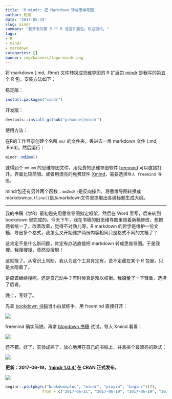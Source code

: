 ```yaml
---
title: 'R mindr: 把 Markdown 转成思维导图'
author: 赵鹏
date: '2017-05-19'
slug: mindr
summary: "我开发的第 5 个 R 语言扩展包。欢迎测试。"
tags:
- R
- mindr
- markdown
categories: []
banner: img/banners/logo-mindr.png
---
```



将 markdown (.md, .Rmd) 文件转换成思维导图的 R 扩展包 [mindr](https://github.com/pzhaonet/mindr) 是我写的第五个 R 包，安装方法如下：

<!--more-->

稳定版：


```r
install.packages("mindr")
```

开发版：

```r
devtools::install_github("pzhaonet/mindr")
```

使用方法：

在R的工作目录创建个名叫 `mm/` 的文件夹，丢进去一堆 markdown 文件 (.md, .Rmd)，然后运行：

```r
mindr::md2mm()
```

就得到个 `mm.mm` 的思维导图文件，用免费的思维导图软件 [freemind](http://freemind.sourceforge.net/wiki/index.php/Download) 可以直接打开。界面比较简陋。或者用漂亮的免费软件 [Xmind](http://www.xmind.net/download/win/)，需要选择`导入 freemind 导图`。

mindr包还有另外两个函数：`mm2md()`是反向操作，将思维导图转换成markdown;`outline()`是从markdown文件里提取出各级标题生成大纲。

-------

我的书稿《学R》最初是先用思维导图拟定框架，然后在 Word 里写，后来转到 bookdown 里完成的。今天下午，我在书稿的旧思维导图里照着新稿修改，想把两者统一了。改着改着，觉得不对劲儿呀，R markdown 的哲学是维护一份文档，导出多个格式，我怎么又开始维护两份内容相同只是格式不同的文档了？

这肯定不是什么新问题，肯定有办法直接把 markdown 转成思维导图。于是我搜。我搜搜搜，竟然没搜到！

这就怪了。从常识上判断，我认为这个工具肯定有，说不定藏在某个 R 包里，只是太隐蔽了。

是应该继续搜呢，还是自己动手？有时候真是难以权衡。我掂量了一下轻重，选择了后者。

晚上，写好了。

先拿 [bookdown 书稿](https://github.com/rstudio/bookdown/tree/master/inst/examples)当小白鼠练手，用 freemind 直接打开：

![](https://raw.githubusercontent.com/pzhaonet/mindr/master/showcase/mindr_bookdown.jpeg)

freemind 确实简陋。再拿 [blogdown 书稿](https://github.com/rstudio/blogdown/tree/master/docs) 试试，导入 Xmind 看看：

![](https://raw.githubusercontent.com/pzhaonet/mindr/master/showcase/mindr_blogdown.jpg)

还不错。好了，实验成熟了，放心地用在自己的书稿上，并且挑个最漂亮的款式：

![](https://raw.githubusercontent.com/pzhaonet/mindr/master/showcase/mindr_xuer.jpg)

**更新：2017-06-19，['mindr 1.0.4'](https://cran.r-project.org/web/packages/mindr/index.html) 在 CRAN 正式发布。**

![](http://cranlogs.r-pkg.org/badges/grand-total/mindr)


```r
beginr::plotpkg(c("bookdownplus", "mindr", "pinyin", "beginr")[2], 
                from = c("2017-06-21", "2017-06-19", "2017-06-19", "2017-06-23")[2])
```
